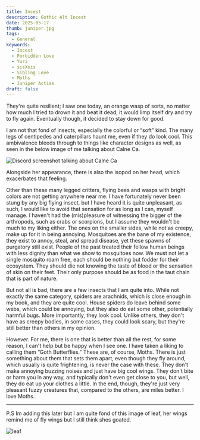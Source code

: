 ```yaml
---
title: Incest
description: Gothic Alt Incest
date: 2025-05-17
thumb: juniper.jpg
tags:
  - General
keywords:
  - Incest
  - Forbidden Love
  - Yuri
  - sisXsis
  - Sibling Love
  - Moths
  - Juniper Actias
draft: false
---
```


They're quite resilient; I saw one today, an orange wasp of sorts, no matter how much I tried to drown it and beat it dead, it would limp itself dry and try to fly again. Eventually though, it decided to stay down for good.

I am not that fond of insects, especially the colorful or “soft” kind. The many legs of centipedes and caterpillars haunt me, even if they do look cool. This ambivalence bleeds through to things like character designs as well, as seen in the below image of me talking about Calne Ca.

![Discord screenshot talking about Calne Ca](https://lel.hadsex.today/77gJ8BxWj.png)

Alongside her appearance, there is also the isopod on her head, which exacerbates that feeling.

Other than these many legged critters, flying bees and wasps with bright colors are not getting anywhere near me. I have fortunately never been stung by any big flying insect, but I have heard it is quite unpleasant, as such, I would like to avoid that sensation for as long as I can, myself manage.
I haven't had the (mis)pleasure of witnessing the bigger of the arthropods, such as crabs or scorpions, but I assume they wouldn't be much to my liking either.
The ones on the smaller sides, while not as creepy, make up for it in being annoying. Mosquitoes are the bane of my existence, they exist to annoy, steal, and spread disease, yet these spawns of purgatory still exist. People of the past treated their fellow human beings with less dignity than what we show to mosquitoes now. We must not let a single mosquito roam free, each should be nothing but fodder for their ecosystem. They should die not knowing the taste of blood or the sensation of skin on their feet. Their only purpose should be as food in the taut chain that is part of nature.

But not all is bad, there are a few insects that I am quite into. While not exactly the same category, spiders are arachnids, which is close enough in my book, and they are quite cool. House spiders do leave behind some webs, which could be annoying, but they also do eat some other, potentially harmful bugs. More importantly, they look cool. Unlike others, they don't have as creepy bodies, in some cases, they could look scary, but they're still better than others in my opinion.

However. For me, there is one that is better than all the rest, for some reason, I can't help but be happy when I see one. I have taken a liking to calling them “Goth Butterflies.” These are, of course, Moths.
There is just something about them that sets them apart, even though they fly around, which usually is quite frightening, is never the case with these. They don't make annoying buzzing noises and just have big cool wings. They don't bite or harm you in any way, and typically don't even get close to you, but well, they do eat up your clothes a little. In the end, though, they're just very pleasant fuzzy creatures that, compared to the others, are miles better. I love Moths.

---

P.S Im adding this later but I am quite fond of this image of leaf, her wings remind me of fly wings but I still think shes goated.

![leaf](/src/assets/images/blog/incest/leaf.jpg)
